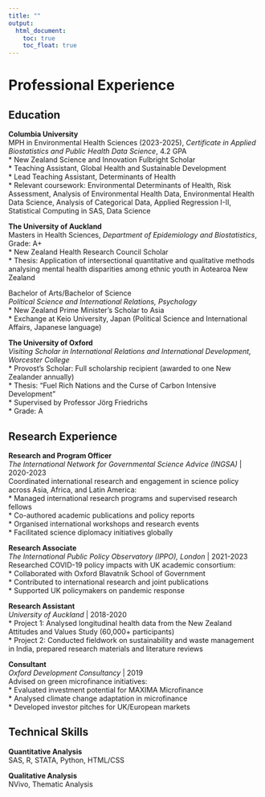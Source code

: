 ```yaml
---
title: ""
output: 
  html_document:
    toc: true
    toc_float: true
---
```


# Professional Experience

## Education

**Columbia University**  
MPH in Environmental Health Sciences (2023-2025), *Certificate in Applied Biostatistics and Public Health Data Science*, 4.2 GPA<br>
* New Zealand Science and Innovation Fulbright Scholar<br>
* Teaching Assistant, Global Health and Sustainable Development<br>
* Lead Teaching Assistant, Determinants of Health<br>
* Relevant coursework: Environmental Determinants of Health, Risk Assessment, Analysis of Environmental Health Data, Environmental Health Data Science, Analysis of Categorical Data, Applied Regression I-II, Statistical Computing in SAS, Data Science<br>

**The University of Auckland**  <br>
Masters in Health Sciences, *Department of Epidemiology and Biostatistics*, Grade: A+ <br>
* New Zealand Health Research Council Scholar<br>
* Thesis: Application of intersectional quantitative and qualitative methods analysing mental health disparities among ethnic youth in Aotearoa New Zealand
<br>

Bachelor of Arts/Bachelor of Science <br>
*Political Science and International Relations, Psychology*  
* New Zealand Prime Minister's Scholar to Asia<br>
* Exchange at Keio University, Japan (Political Science and International Affairs, Japanese language)<br>

**The University of Oxford** <br>
*Visiting Scholar in International Relations and International Development, Worcester College*  
* Provost's Scholar: Full scholarship recipient (awarded to one New Zealander annually)<br>
* Thesis: "Fuel Rich Nations and the Curse of Carbon Intensive Development"<br>
* Supervised by Professor Jörg Friedrichs<br>
* Grade: A<br>

## Research Experience 
**Research and Program Officer**  
*The International Network for Governmental Science Advice (INGSA)* | 2020-2023<br>
Coordinated international research and engagement in science policy across Asia, Africa, and Latin America:<br>
* Managed international research programs and supervised research fellows<br>
* Co-authored academic publications and policy reports <br>
* Organised international workshops and research events <br>
* Facilitated science diplomacy initiatives globally <br>

**Research Associate**  
*The International Public Policy Observatory (IPPO), London* | 2021-2023<br>
Researched COVID-19 policy impacts with UK academic consortium:<br>
* Collaborated with Oxford Blavatnik School of Government<br>
* Contributed to international research and joint publications<br>
* Supported UK policymakers on pandemic response<br>

**Research Assistant**  
*University of Auckland* | 2018-2020  
* Project 1: Analysed longitudinal health data from the New Zealand Attitudes and Values Study (60,000+ participants)<br>
* Project 2: Conducted fieldwork on sustainability and waste management in India, prepared research materials and literature reviews<br>

**Consultant**  
*Oxford Development Consultancy* | 2019  
Advised on green microfinance initiatives:<br>
* Evaluated investment potential for MAXIMA Microfinance<br>
* Analysed climate change adaptation in microfinance<br>
* Developed investor pitches for UK/European markets<br>

## Technical Skills

**Quantitative Analysis**  
SAS, R, STATA, Python, HTML/CSS<br>

**Qualitative Analysis**  
NVivo, Thematic Analysis